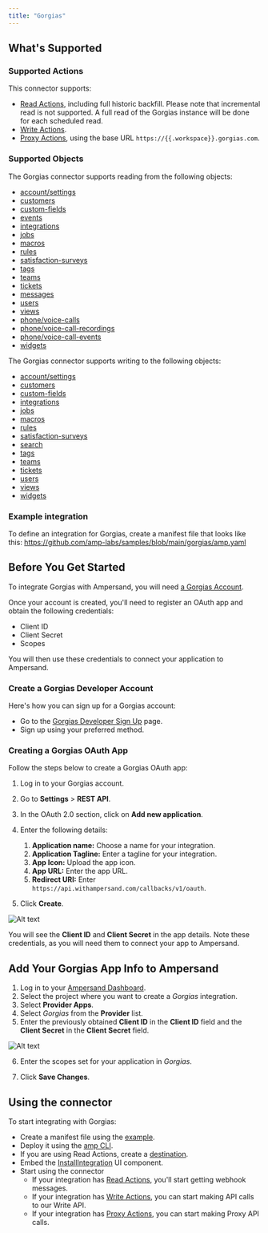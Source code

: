 ```yaml
---
title: "Gorgias"
---
```


## What's Supported

### Supported Actions
This connector supports:
- [Read Actions](/read-actions), including full historic backfill. Please note that incremental read is not supported. A full read of the Gorgias instance will be done for each scheduled read.
- [Write Actions](/write-actions).
- [Proxy Actions](/proxy-actions), using the base URL `https://{{.workspace}}.gorgias.com`.

### Supported Objects
The Gorgias connector supports reading from the following objects:
- [account/settings](https://developers.gorgias.com/reference/list-account-settings)
- [customers](https://developers.gorgias.com/reference/list-customers)
- [custom-fields](https://developers.gorgias.com/reference/list-custom-fields)
- [events](https://developers.gorgias.com/reference/list-events)
- [integrations](https://developers.gorgias.com/reference/list-integrations)
- [jobs](https://developers.gorgias.com/reference/list-jobs)
- [macros](https://developers.gorgias.com/reference/list-macros)
- [rules](https://developers.gorgias.com/reference/list-rules)
- [satisfaction-surveys](https://developers.gorgias.com/reference/list-satisfaction-surveys)
- [tags](https://developers.gorgias.com/reference/list-tags)
- [teams](https://developers.gorgias.com/reference/list-teams)
- [tickets](https://developers.gorgias.com/reference/list-tickets)
- [messages](https://developers.gorgias.com/reference/list-messages)
- [users](https://developers.gorgias.com/reference/list-users)
- [views](https://developers.gorgias.com/reference/list-views)
- [phone/voice-calls](https://developers.gorgias.com/reference/list-voice-calls)
- [phone/voice-call-recordings](https://developers.gorgias.com/reference/list-voice-call-recordings)
- [phone/voice-call-events](https://developers.gorgias.com/reference/list-voice-call-events)
- [widgets](https://developers.gorgias.com/reference/list-widgets)

The Gorgias connector supports writing to the following objects:
- [account/settings](https://developers.gorgias.com/reference/update-account-settings)
- [customers](https://developers.gorgias.com/reference/create-customer)
- [custom-fields](https://developers.gorgias.com/reference/create-custom-field)
- [integrations](https://developers.gorgias.com/reference/create-integration)
- [jobs](https://developers.gorgias.com/reference/create-job)
- [macros](https://developers.gorgias.com/reference/create-macro)
- [rules](https://developers.gorgias.com/reference/create-rule)
- [satisfaction-surveys](https://developers.gorgias.com/reference/create-satisfaction-survey)
- [search](https://developers.gorgias.com/reference/search-1)
- [tags](https://developers.gorgias.com/reference/create-tag)
- [teams](https://developers.gorgias.com/reference/create-team)
- [tickets](https://developers.gorgias.com/reference/create-ticket)
- [users](https://developers.gorgias.com/reference/create-user)
- [views](https://developers.gorgias.com/reference/create-view)
- [widgets](https://developers.gorgias.com/reference/create-widget)

### Example integration

To define an integration for Gorgias, create a manifest file that looks like this: https://github.com/amp-labs/samples/blob/main/gorgias/amp.yaml

## Before You Get Started

To integrate Gorgias with Ampersand, you will need [a Gorgias Account](https://www.gorgias.com/).

Once your account is created, you'll need to register an OAuth app and obtain the following credentials:
* Client ID
* Client Secret
* Scopes

You will then use these credentials to connect your application to Ampersand.

### Create a Gorgias Developer Account

Here's how you can sign up for a Gorgias account:

* Go to the [Gorgias Developer Sign Up](https://partners.gorgias.com/login) page.
* Sign up using your preferred method.

### Creating a Gorgias OAuth App

Follow the steps below to create a Gorgias OAuth app:

1. Log in to your Gorgias account.
2. Go to **Settings** > **REST API**.
3. In the OAuth 2.0 section, click on **Add new application**.
4. Enter the following details:
   1. **Application name:** Choose a name for your integration.
   2. **Application Tagline:** Enter a tagline for your integration.
   3. **App Icon:** Upload the app icon. 
   4. **App URL:** Enter the app URL. 
   5. **Redirect URI:** Enter `https://api.withampersand.com/callbacks/v1/oauth`.

5. Click **Create**.

![Alt text](/images/provider-guides/gorgias1.gif)

You will see the **Client ID** and **Client Secret** in the app details. Note these credentials, as you will need them to connect your app to Ampersand.

## Add Your Gorgias App Info to Ampersand

1. Log in to your [Ampersand Dashboard](https://dashboard.withampersand.com).
2. Select the project where you want to create a *Gorgias* integration.
3. Select **Provider Apps**.
4. Select *Gorgias* from the **Provider** list.
5. Enter the previously obtained **Client ID** in the **Client ID** field and the **Client Secret** in the **Client Secret** field.

![Alt text](/images/provider-guides/gorgias.gif)

6. Enter the scopes set for your application in _Gorgias_.

7. Click **Save Changes**.

## Using the connector

To start integrating with Gorgias:
- Create a manifest file using the [example](https://github.com/amp-labs/samples/blob/main/gorgias/amp.yaml).
- Deploy it using the [amp CLI](/cli/overview).
- If you are using Read Actions, create a [destination](/destinations).
- Embed the [InstallIntegration](/embeddable-ui-components#install-integration) UI component.
- Start using the connector
   - If your integration has [Read Actions](/read-actions), you'll start getting webhook messages.
   - If your integration has [Write Actions](/write-actions), you can start making API calls to our Write API.
   - If your integration has [Proxy Actions](/proxy-actions), you can start making Proxy API calls.